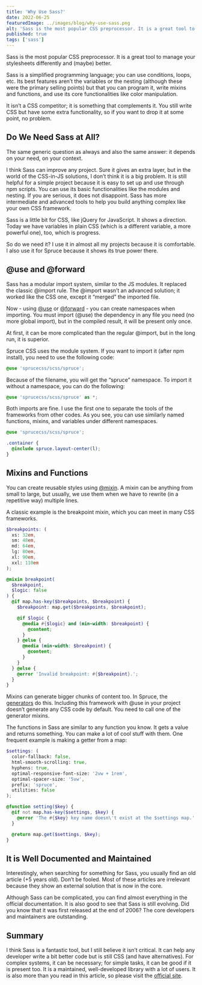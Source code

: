 ```yaml
---
title: 'Why Use Sass?'
date: 2022-06-25
featuredImage: ../images/blog/why-use-sass.png
alt: 'Sass is the most popular CSS preprocessor. It is a great tool to manage your stylesheets differently and (maybe) better.'
published: true
tags: ['sass']
---
```


<p class="lead">Sass is the most popular CSS preprocessor. It is a great tool to manage your stylesheets differently and (maybe) better.</p>

Sass is a simplified programming language; you can use conditions, loops, etc. Its best features aren’t the variables or the nesting (although these were the primary selling points) but that you can program it, write mixins and functions, and use its core functionalities like color manipulation.

It isn’t a CSS competitor; it is something that complements it. You still write CSS but have some extra functionality, so if you want to drop it at some point, no problem.

## Do We Need Sass at All?

The same generic question as always and also the same answer: it depends on your need, on your context.

I think Sass can improve any project. Sure it gives an extra layer, but in the world of the CSS-in-JS solutions, I don’t think it is a big problem.
It is still helpful for a simple project because it is easy to set up and use through npm scripts. You can use its basic functionalities like the modules and nesting.
If you are serious, it does not disappoint. Sass has more intermediate and advanced tools to help you build anything complex like your own CSS framework.

Sass is a little bit for CSS, like jQuery for JavaScript. It shows a direction. Today we have variables in plain CSS (which is a different variable, a more powerful one), too, which is progress.

So do we need it? I use it in almost all my projects because it is comfortable. I also use it for Spruce because it shows its true power there.

## @use and @forward

Sass has a modular import system, similar to the JS modules. It replaced the classic @import rule. The @import wasn’t an advanced solution; it worked like the CSS one, except it “merged” the imported file.

Now - using [@use](https://sass-lang.com/documentation/at-rules/use) or [@forward](https://sass-lang.com/documentation/at-rules/forward) - you can create namespaces when importing. You must import (@use) the dependency in any file you need (no more global import), but in the compiled result, it will be present only once.

At first, it can be more complicated than the regular @import, but in the long run, it is superior.

Spruce CSS uses the module system. If you want to import it (after npm install), you need to use the following code:

```scss
@use 'sprucecss/scss/spruce';
```

Because of the filename, you will get the “spruce” namespace. To import it without a namespace, you can do the following:

```scss
@use 'sprucecss/scss/spruce' as *;
```

Both imports are fine. I use the first one to separate the tools of the frameworks from other codes. As you see, you can use similarly named functions, mixins, and variables under different namespaces.

```scss
@use 'sprucecss/scss/spruce';

.container {
  @include spruce.layout-center(l);
}
```

## Mixins and Functions

You can create reusable styles using [@mixin](https://sass-lang.com/documentation/at-rules/mixin). A mixin can be anything from small to large, but usually, we use them when we have to rewrite (in a repetitive way) multiple lines.

A classic example is the breakpoint mixin, which you can meet in many CSS frameworks.

```scss
$breakpoints: (
  xs: 32em,
  sm: 48em,
  md: 64em,
  lg: 80em,
  xl: 90em,
  xxl: 110em
);

@mixin breakpoint(
  $breakpoint,
  $logic: false
) {
  @if map.has-key($breakpoints, $breakpoint) {
    $breakpoint: map.get($breakpoints, $breakpoint);

    @if $logic {
      @media #{$logic} and (min-width: $breakpoint) {
        @content;
      }
    } @else {
      @media (min-width: $breakpoint) {
        @content;
      }
    }
  } @else {
    @error 'Invalid breakpoint: #{$breakpoint}.';
  }
}
```

Mixins can generate bigger chunks of content too. In Spruce, the [generators](https://sprucecss.com/docs/elements/generators) do this. Including this framework with @use in your project doesn’t generate any CSS code by default. You need to call one of the generator mixins.

The functions in Sass are similar to any function you know. It gets a value and returns something. You can make a lot of cool stuff with them. One frequent example is making a getter from a map:

```scss
$settings: (
  color-fallback: false,
  html-smooth-scrolling: true,
  hyphens: true,
  optimal-responsive-font-size: '2vw + 1rem',
  optimal-spacer-size: '5vw',
  prefix: 'spruce',
  utilities: false
);

@function setting($key) {
  @if not map.has-key($settings, $key) {
    @error 'The #{$key} key name doesn\'t exist at the $settings map.';
  }

  @return map.get($settings, $key);
}
```

## It is Well Documented and Maintained

Interestingly, when searching for something for Sass, you usually find an old article (+5 years old). Don’t be fooled. Most of these articles are irrelevant because they show an external solution that is now in the core.

Although Sass can be complicated, you can find almost everything in the official documentation. It is also good to see that Sass is still evolving. Did you know that it was first released at the end of 2006? The core developers and maintainers are outstanding.

## Summary

I think Sass is a fantastic tool, but I still believe it isn’t critical. It can help any developer write a bit better code but is still CSS (and have alternatives). For complex systems, it can be necessary; for simple tasks, it can be good if it is present too. It is a maintained, well-developed library with a lot of users. It is also more than you read in this article, so please visit the [official site](https://sass-lang.com/).
